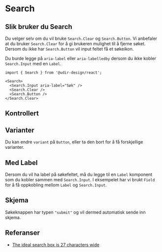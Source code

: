 
<Meta of={SearchStories} />

# Search

<Primary />
<Controls />

## Slik bruker du Search

Du velger selv om du vil bruke `Search.Clear` og `Search.Button`. Vi anbefaler at du bruker `Search.Clear` for å gi brukeren mulighet til å fjerne søket.
Dersom du ikke har `Search.Button` vil input feltet få et søkeikon.

Du burde legge på `aria-label` eller `aria-labelledby` dersom du ikke kobler `Search.Input` med en `Label`.

```tsx
import { Search } from '@udir-design/react';

<Search>
  <Search.Input aria-label="Søk" />
  <Search.Clear />
  <Search.Button />
</Search.Clear>
```

## Kontrollert

<Canvas of={SearchStories.Controlled} />

## Varianter

Du kan endre `variant` på `Button`, eller ta den bort for å få forskjellige varianter.

<Canvas of={SearchStories.Variants} />

## Med Label

Dersom du vil ha label på søkefeltet, må du legge til en `Label` komponent som du kobler sammen med `Search.Input`.
I eksempelet har vi brukt `Field` for å få oppkobling mellom `Label` og `Search.Input`.

<Canvas of={SearchStories.WithLabel} />

## Skjema

Søkeknappen har typen `"submit"` og vil dermed automatisk sende inn skjema.

<Canvas of={SearchStories.Form} />

## Referanser

- [The ideal search box is 27 characters wide](https://www.smashingmagazine.com/2009/09/10-useful-usability-findings-and-guidelines/#6-the-ideal-search-box-is-27-characters-wide)

